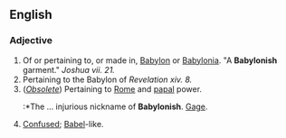 ==English==

===Adjective===
#Of or pertaining to, or made in, [[Babylon]] or [[Babylonia]]. "A '''Babylonish''' garment." ''Joshua vii. 21.''
#Pertaining to the Babylon of ''Revelation xiv. 8.''
#(''[[Obsolete]]'') Pertaining to [[Rome]] and [[papal]] power.
#:*The ... injurious nickname of '''Babylonish'''. [[Gage]].
#[[Confused]]; [[Babel]]-like.
